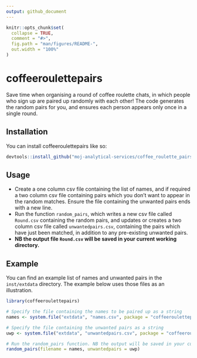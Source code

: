 ```yaml
---
output: github_document
---
```


<!-- README.md is generated from README.Rmd. Please edit that file -->

```r
knitr::opts_chunk$set(
  collapse = TRUE,
  comment = "#>",
  fig.path = "man/figures/README-",
  out.width = "100%"
)
```

# coffeeroulettepairs

<!-- badges: start -->
<!-- badges: end -->

Save time when organising a round of coffee roulette chats, in which people who sign up are paired up randomly with each other! The code generates the random pairs for you, and ensures each person appears only once in a single round.

## Installation

You can install coffeeroulettepairs like so:

``` r
devtools::install_github("moj-analytical-services/coffee_roulette_pairs")
```

## Usage

* Create a one column csv file containing the list of names, and if required a two column csv file containing pairs which you don't want to appear in the random matches. Ensure the file containing the unwanted pairs ends with a new line.
* Run the function `random_pairs`, which writes a new csv file called `Round.csv` containing the random pairs, and updates or creates a two column csv file called `unwantedpairs.csv`, containing the pairs which have just been matched, in addition to any pre-existing unwanted pairs.
* **NB the output file `Round.csv` will be saved in your current working directory.**

## Example

You can find an example list of names and unwanted pairs in the `inst/extdata` directory. The example below uses those files as an illustration.

```r
library(coffeeroulettepairs)

# Specify the file containing the names to be paired up as a string 
names <- system.file("extdata", "names.csv", package = "coffeeroulettepairs")

# Specify the file containing the unwanted pairs as a string 
uwp <- system.file("extdata", "unwantedpairs.csv", package = "coffeeroulettepairs")

# Run the random_pairs function. NB the output will be saved in your current working directory
random_pairs(filename = names, unwantedpairs = uwp)
```



